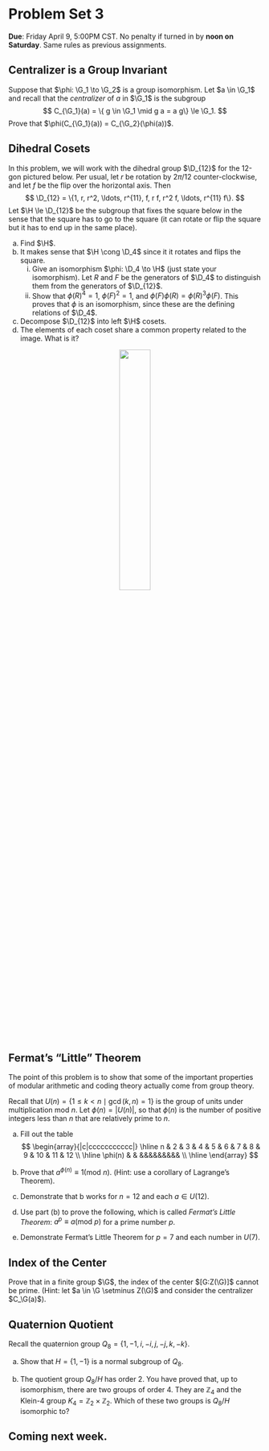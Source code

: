 # Problem Set 3


**Due**: Friday April 9, 5:00PM CST. No penalty if turned in by **noon on Saturday**.  Same rules as previous assignments.

## Centralizer is a Group Invariant

Suppose that $\phi: \G_1 \to \G_2$ is a group isomorphism. Let $a \in \G_1$ and recall that the *centralizer* of $a$ in $\G_1$ is the subgroup
$$
C_{\G_1}(a) = \{ g \in \G_1 \mid g a = a g\} \le \G_1.
$$
Prove that $\phi(C_{\G_1}(a)) = C_{\G_2}(\phi(a))$.




## Dihedral Cosets

In this problem, we will work with the dihedral group $\D_{12}$ for the 12-gon pictured below. Per usual, let $r$ be rotation by $2 \pi/12$ counter-clockwise, and let $f$ be the flip over the horizontal axis. Then 
$$
\D_{12} = \{1, r, r^2, \ldots, r^{11}, f, r f, r^2 f, \ldots, r^{11} f\}.
$$
Let $\H \le \D_{12}$ be the subgroup that fixes the square below in the sense that the square has to go to the square (it can rotate or flip the square but it has to end up in the same place).

a. Find $\H$.
b. It makes sense that $\H \cong \D_4$ since it it rotates and flips the square. 
    i. Give an isomorphism $\phi: \D_4 \to \H$ (just state your isomorphism). Let $R$ and $F$ be the generators of $\D_4$ to distinguish them from the generators of $\D_{12}$.
    ii. Show that $\phi(R)^4 = 1$, $\phi(F)^2 = 1$, and $\phi(F)\phi(R) = \phi(R)^3 \phi(F)$. This proves that $\phi$ is an isomorphism, since these are the defining relations of $\D_4$.
    
c. Decompose $\D_{12}$ into left $\H$ cosets.
d. The elements of each coset share a common property related to the image. What is it?

<center>
![](images/square-12-gon.png){width=35%}
</center>

## Fermat's "Little" Theorem

The point of this problem is to show that some of the important properties of modular arithmetic and coding theory actually come from group theory. 

Recall that $U(n) = \{ 1 \le k < n \mid \gcd(k,n) = 1\}$ is the group of units under multiplication mod $n$. Let $\phi(n) = |U(n)|$, so that $\phi(n)$ is the number of positive integers less than $n$ that are relatively prime to $n$. 


a. Fill out the table
$$
\begin{array}{|c|ccccccccccc|}
\hline
n & 2 & 3 & 4 & 5 & 6 & 7 & 8 & 9 & 10 & 11 & 12 \\
\hline
\phi(n) & & &&&&&&&&& \\
\hline
\end{array}
$$

b. Prove that $a^{\phi(n)} \equiv 1  (\mathsf{mod}\ n)$. (Hint: use a corollary of Lagrange's Theorem).

c. Demonstrate that b works for $n = 12$ and each $a \in U(12)$.

d. Use part (b) to prove the following, which is called *Fermat's Little Theorem*: $a^{p} \equiv a (\mathsf{mod}\ p)$ for a prime number $p$.

e. Demonstrate Fermat's Little Theorem for $p = 7$ and each number in $U(7)$.


## Index of the Center

Prove that in a finite group $\G$, the index of the center $[G:Z(\G)]$ cannot be prime. (Hint: let $a \in \G \setminus Z(\G)$ and consider the centralizer $C_\G(a)$).


## Quaternion Quotient

Recall the quaternion group $Q_8 = \{1,-1,i,-i,j,-j,k,-k\}$. 

a. Show that $H = \{1,-1\}$ is a normal subgroup of $Q_8$.

a. The quotient group $Q_8/H$ has order 2. You have proved that, up to isomorphism, there are two groups of order 4. They are $\mathbb{Z}_4$ and the Klein-4 group $K_4 = \mathbb{Z}_2 \times \mathbb{Z}_2$. Which of these two groups is $Q_8/H$ isomorphic to?

## Coming next week.
